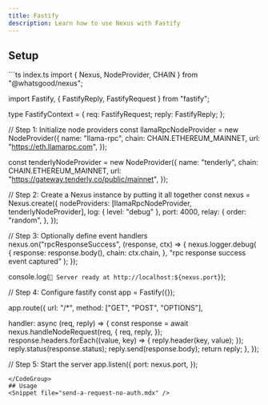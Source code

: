 ```yaml
---
title: Fastify
description: Learn how to use Nexus with Fastify
---
```

## Setup
<CodeGroup>
```ts index.ts
import { Nexus, NodeProvider, CHAIN } from "@whatsgood/nexus";

import Fastify, { FastifyReply, FastifyRequest } from "fastify";

type FastifyContext = {
  req: FastifyRequest;
  reply: FastifyReply;
};

// Step 1: Initialize node providers
const llamaRpcNodeProvider = new NodeProvider({
  name: "llama-rpc",
  chain: CHAIN.ETHEREUM_MAINNET,
  url: "https://eth.llamarpc.com",
});

const tenderlyNodeProvider = new NodeProvider({
  name: "tenderly",
  chain: CHAIN.ETHEREUM_MAINNET,
  url: "https://gateway.tenderly.co/public/mainnet",
});

// Step 2: Create a Nexus instance by putting it all together
const nexus = Nexus.create<FastifyContext>({
  nodeProviders: [llamaRpcNodeProvider, tenderlyNodeProvider],
  log: { level: "debug" },
  port: 4000,
  relay: {
    order: "random",
  },
});

// Step 3: Optionally define event handlers
nexus.on("rpcResponseSuccess", (response, ctx) => {
  nexus.logger.debug(
    {
      response: response.body(),
      chain: ctx.chain,
    },
    "rpc response success event captured"
  );
});

console.log(`🚀 Server ready at http://localhost:${nexus.port}`);

// Step 4: Configure fastify
const app = Fastify({});

app.route({
  url: "/*",
  method: ["GET", "POST", "OPTIONS"],

  handler: async (req, reply) => {
    const response = await nexus.handleNodeRequest(req, {
      req,
      reply,
    });
    response.headers.forEach((value, key) => {
      reply.header(key, value);
    });
    reply.status(response.status);
    reply.send(response.body);
    return reply;
  },
});

// Step 5: Start the server
app.listen({
  port: nexus.port,
});
```
</CodeGroup>
## Usage
<Snippet file="send-a-request-no-auth.mdx" />
